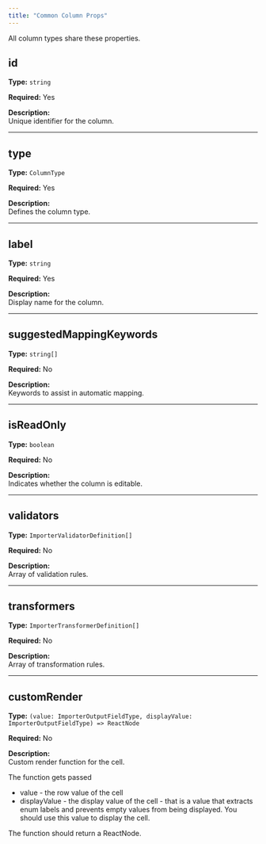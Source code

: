 ```yaml
---
title: "Common Column Props"
---
```


All column types share these properties.

## id

**Type:** `string`

**Required:** Yes

**Description:**  
Unique identifier for the column.

---

## type

**Type:** `ColumnType`

**Required:** Yes

**Description:**  
Defines the column type.

---

## label

**Type:** `string`

**Required:** Yes

**Description:**  
Display name for the column.

---

## suggestedMappingKeywords

**Type:** `string[]`

**Required:** No

**Description:**  
Keywords to assist in automatic mapping.

---

## isReadOnly

**Type:** `boolean`

**Required:** No

**Description:**  
Indicates whether the column is editable.

---

## validators

**Type:** `ImporterValidatorDefinition[]`

**Required:** No

**Description:**  
Array of validation rules.

---

## transformers

**Type:** `ImporterTransformerDefinition[]`

**Required:** No

**Description:**  
Array of transformation rules.

---

## customRender

**Type:** `(value: ImporterOutputFieldType, displayValue: ImporterOutputFieldType) => ReactNode`

**Required:** No

**Description:**  
Custom render function for the cell.

The function gets passed

- value - the row value of the cell
- displayValue - the display value of the cell - that is a value that extracts enum labels and prevents empty values from being displayed. You should use this value to display the cell.

The function should return a ReactNode.




